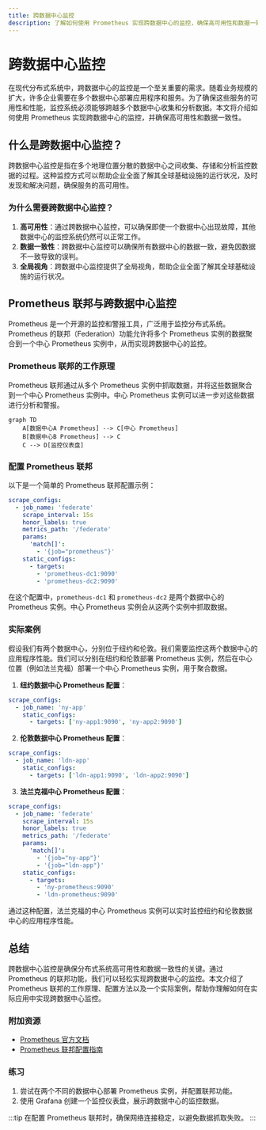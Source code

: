 ```yaml
---
title: 跨数据中心监控
description: 了解如何使用 Prometheus 实现跨数据中心的监控，确保高可用性和数据一致性。
---
```


# 跨数据中心监控

在现代分布式系统中，跨数据中心的监控是一个至关重要的需求。随着业务规模的扩大，许多企业需要在多个数据中心部署应用程序和服务。为了确保这些服务的可用性和性能，监控系统必须能够跨越多个数据中心收集和分析数据。本文将介绍如何使用 Prometheus 实现跨数据中心的监控，并确保高可用性和数据一致性。

## 什么是跨数据中心监控？

跨数据中心监控是指在多个地理位置分散的数据中心之间收集、存储和分析监控数据的过程。这种监控方式可以帮助企业全面了解其全球基础设施的运行状况，及时发现和解决问题，确保服务的高可用性。

### 为什么需要跨数据中心监控？

1. **高可用性**：通过跨数据中心监控，可以确保即使一个数据中心出现故障，其他数据中心的监控系统仍然可以正常工作。
2. **数据一致性**：跨数据中心监控可以确保所有数据中心的数据一致，避免因数据不一致导致的误判。
3. **全局视角**：跨数据中心监控提供了全局视角，帮助企业全面了解其全球基础设施的运行状况。

## Prometheus 联邦与跨数据中心监控

Prometheus 是一个开源的监控和警报工具，广泛用于监控分布式系统。Prometheus 的联邦（Federation）功能允许将多个 Prometheus 实例的数据聚合到一个中心 Prometheus 实例中，从而实现跨数据中心的监控。

### Prometheus 联邦的工作原理

Prometheus 联邦通过从多个 Prometheus 实例中抓取数据，并将这些数据聚合到一个中心 Prometheus 实例中。中心 Prometheus 实例可以进一步对这些数据进行分析和警报。

```mermaid
graph TD
    A[数据中心A Prometheus] --> C[中心 Prometheus]
    B[数据中心B Prometheus] --> C
    C --> D[监控仪表盘]
```

### 配置 Prometheus 联邦

以下是一个简单的 Prometheus 联邦配置示例：

```yaml
scrape_configs:
  - job_name: 'federate'
    scrape_interval: 15s
    honor_labels: true
    metrics_path: '/federate'
    params:
      'match[]':
        - '{job="prometheus"}'
    static_configs:
      - targets:
        - 'prometheus-dc1:9090'
        - 'prometheus-dc2:9090'
```

在这个配置中，`prometheus-dc1` 和 `prometheus-dc2` 是两个数据中心的 Prometheus 实例。中心 Prometheus 实例会从这两个实例中抓取数据。

### 实际案例

假设我们有两个数据中心，分别位于纽约和伦敦。我们需要监控这两个数据中心的应用程序性能。我们可以分别在纽约和伦敦部署 Prometheus 实例，然后在中心位置（例如法兰克福）部署一个中心 Prometheus 实例，用于聚合数据。

1. **纽约数据中心 Prometheus 配置**：

```yaml
scrape_configs:
  - job_name: 'ny-app'
    static_configs:
      - targets: ['ny-app1:9090', 'ny-app2:9090']
```

2. **伦敦数据中心 Prometheus 配置**：

```yaml
scrape_configs:
  - job_name: 'ldn-app'
    static_configs:
      - targets: ['ldn-app1:9090', 'ldn-app2:9090']
```

3. **法兰克福中心 Prometheus 配置**：

```yaml
scrape_configs:
  - job_name: 'federate'
    scrape_interval: 15s
    honor_labels: true
    metrics_path: '/federate'
    params:
      'match[]':
        - '{job="ny-app"}'
        - '{job="ldn-app"}'
    static_configs:
      - targets:
        - 'ny-prometheus:9090'
        - 'ldn-prometheus:9090'
```

通过这种配置，法兰克福的中心 Prometheus 实例可以实时监控纽约和伦敦数据中心的应用程序性能。

## 总结

跨数据中心监控是确保分布式系统高可用性和数据一致性的关键。通过 Prometheus 的联邦功能，我们可以轻松实现跨数据中心的监控。本文介绍了 Prometheus 联邦的工作原理、配置方法以及一个实际案例，帮助你理解如何在实际应用中实现跨数据中心监控。

### 附加资源

- [Prometheus 官方文档](https://prometheus.io/docs/)
- [Prometheus 联邦配置指南](https://prometheus.io/docs/prometheus/latest/federation/)

### 练习

1. 尝试在两个不同的数据中心部署 Prometheus 实例，并配置联邦功能。
2. 使用 Grafana 创建一个监控仪表盘，展示跨数据中心的监控数据。

:::tip
在配置 Prometheus 联邦时，确保网络连接稳定，以避免数据抓取失败。
:::